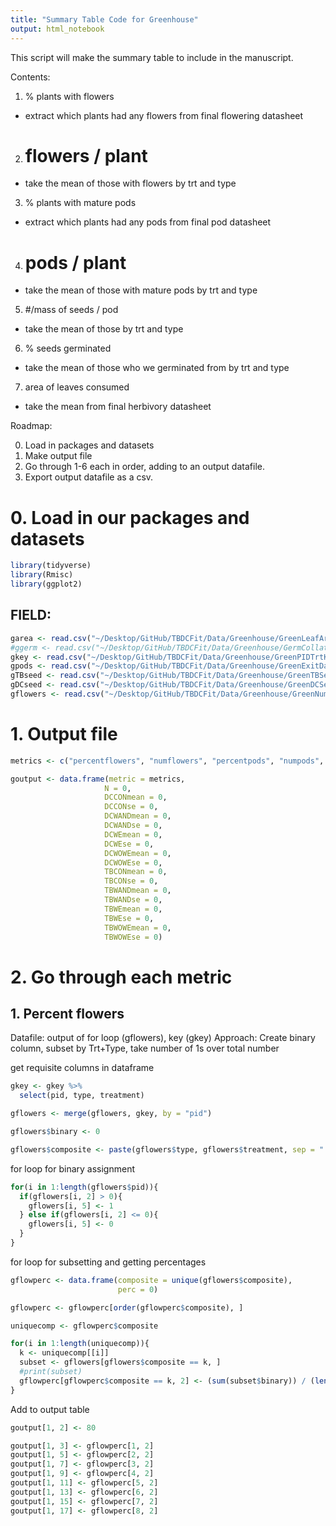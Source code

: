 ```yaml
---
title: "Summary Table Code for Greenhouse"
output: html_notebook
---
```


This script will make the summary table to include in the manuscript. 

Contents: 

1. % plants with flowers
  - extract which plants had any flowers from final flowering datasheet
2. # flowers / plant
  - take the mean of those with flowers by trt and type
3. % plants with mature pods
  - extract which plants had any pods from final pod datasheet
4. # pods / plant
  - take the mean of those with mature pods by trt and type
5. #/mass of seeds / pod
  - take the mean of those by trt and type
6. % seeds germinated
  - take the mean of those who we germinated from by trt and type
7. area of leaves consumed
  - take the mean from final herbivory datasheet

Roadmap: 

0. Load in packages and datasets
1. Make output file
2. Go through 1-6 each in order, adding to an output datafile. 
3. Export output datafile as a csv. 


# 0. Load in our packages and datasets 

```r
library(tidyverse)
library(Rmisc)
library(ggplot2)
```

## FIELD: 

```r
garea <- read.csv("~/Desktop/GitHub/TBDCFit/Data/Greenhouse/GreenLeafArea.csv", header = TRUE)
#ggerm <- read.csv("~/Desktop/GitHub/TBDCFit/Data/Greenhouse/GermCollated.csv", header = TRUE)
gkey <- read.csv("~/Desktop/GitHub/TBDCFit/Data/Greenhouse/GreenPIDTrtKey.csv", header = TRUE)
gpods <- read.csv("~/Desktop/GitHub/TBDCFit/Data/Greenhouse/GreenExitData.csv", header = TRUE)
gTBseed <- read.csv("~/Desktop/GitHub/TBDCFit/Data/Greenhouse/GreenTBSeed.csv", header = TRUE)
gDCseed <- read.csv("~/Desktop/GitHub/TBDCFit/Data/Greenhouse/GreenDCSeed.csv", header = TRUE)
gflowers <- read.csv("~/Desktop/GitHub/TBDCFit/Data/Greenhouse/GreenNumFlowers.csv", header = TRUE)
```


# 1. Output file

```r
metrics <- c("percentflowers", "numflowers", "percentpods", "numpods", "numseeds", "percentgerm", "leafarea")

goutput <- data.frame(metric = metrics, 
                     N = 0, 
                     DCCONmean = 0, 
                     DCCONse = 0, 
                     DCWANDmean = 0, 
                     DCWANDse = 0,
                     DCWEmean = 0, 
                     DCWEse = 0,
                     DCWOWEmean = 0, 
                     DCWOWEse = 0,
                     TBCONmean = 0, 
                     TBCONse = 0, 
                     TBWANDmean = 0, 
                     TBWANDse = 0,
                     TBWEmean = 0, 
                     TBWEse = 0,
                     TBWOWEmean = 0, 
                     TBWOWEse = 0)
```


# 2. Go through each metric

## 1. Percent flowers

Datafile: output of for loop (gflowers), key (gkey)
Approach: Create binary column, subset by Trt+Type, take number of 1s over total number


get requisite columns in dataframe

```r
gkey <- gkey %>%
  select(pid, type, treatment)

gflowers <- merge(gflowers, gkey, by = "pid")

gflowers$binary <- 0

gflowers$composite <- paste(gflowers$type, gflowers$treatment, sep = " ")
```

for loop for binary assignment 

```r
for(i in 1:length(gflowers$pid)){
  if(gflowers[i, 2] > 0){
    gflowers[i, 5] <- 1
  } else if(gflowers[i, 2] <= 0){
    gflowers[i, 5] <- 0
  }
}

```

for loop for subsetting and getting percentages

```r
gflowperc <- data.frame(composite = unique(gflowers$composite), 
                        perc = 0)

gflowperc <- gflowperc[order(gflowperc$composite), ]

uniquecomp <- gflowperc$composite

for(i in 1:length(uniquecomp)){
  k <- uniquecomp[[i]]
  subset <- gflowers[gflowers$composite == k, ]
  #print(subset)
  gflowperc[gflowperc$composite == k, 2] <- (sum(subset$binary)) / (length(subset$binary))
}
```

Add to output table

```r
goutput[1, 2] <- 80

goutput[1, 3] <- gflowperc[1, 2]
goutput[1, 5] <- gflowperc[2, 2]
goutput[1, 7] <- gflowperc[3, 2]
goutput[1, 9] <- gflowperc[4, 2]
goutput[1, 11] <- gflowperc[5, 2]
goutput[1, 13] <- gflowperc[6, 2]
goutput[1, 15] <- gflowperc[7, 2]
goutput[1, 17] <- gflowperc[8, 2]
```